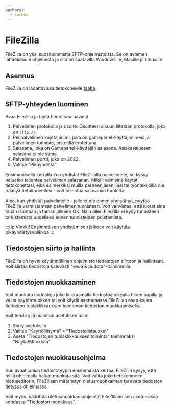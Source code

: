 ```yaml
---
authors:
  - korhox
---
```


# FileZilla

FileZilla on yksi suosituimmista SFTP-ohjelmistoista. Se on avoimen lähdekoodin ohjelmisto ja sitä on saatavilla Windowsille, Macille ja Linuxille.

## Asennus

FileZilla on ladattavissa tietokoneelle [täältä](https://filezilla-project.org/download.php?type=client).

## SFTP-yhteyden luominen

Avaa FileZilla ja täytä tiedot seuraavasti

1. Palvelimen protokolla ja osoite. Osoitteen alkuun liitetään protokolla, joka on `sftp://`.
2. Pelipalvelimen käyttäjänimi, joka on gamepanel-käyttäjänimesi ja palvelimen tunniste, pisteellä erotettuna.
3. Salasana, joka on Gamepanel-käyttäjän salasana. Asiakasalueeen salasana ei ole sama.
4. Palvelimen portti, joka on 2022.
5. Valitse "Pikayhdistä"

Ensimmäisellä kerralla kun yhdistät FileZillalla palvelimelle, se kysyy haluatko tallentaa palvelimen salasanan. Mikäli vain sinä käytät tietokonettasi, eikä esimerkiksi muilla perheenjäsenilläsi tai työntekijöillä ole pääsyä tietokoneellesi - voit tallentaa salasanan huoletta.

Aina, kun yhdistät palvelimelle - jolle et ole ennen yhdistänyt, pyytää FileZilla varmistamaan palvelimen tunnisteen. Voit vahvistaa, että luotat aina tähän isäntään ja tämän jälkeen OK. Näin ollen FileZilla ei kysy tunnisteen tarkistamista uudelleen ennen tunnisteiden poistamista.

:::tip Vinkki!
Ensimmäisen yhdistämisen jälkeen voit käyttää pikayhdistysvalikkoa
:::

## Tiedostojen siirto ja hallinta

FileZilla on hyvin käytännöllinen ohjelmisto tiedostojen siirtoon ja hallintaan. Voit siirtää tiedostoja kätevästi "vedä & pudota"-toiminnolla.

## Tiedostojen muokkaaminen

Voit muokata tiedostoja joko klikkaamalla tiedostoa oikealla hiiren napilla ja valita näytä/muokkaa tai voit käydä asettamassa FileZillan asetuksista tiedoston tuplaklikkauksen toiminnon tiedoston muokkaamiseksi.

Voit tehdä yllä mainitun asetuksen näin:

1. Siirry asetuksiin
2. Valitse "Käyttöliittymä" » "Tiedostolistausket"
3. Aseta "Tiedostojen tuplaklikkauksen toiminta" toiminnaksi "Näytä/Muokkaa"

## Tiedostojen muokkausohjelma

Kun avaat jonkin tiedostotyypin ensimmäistä kertaa, FileZilla kysyy, että millä ohjelmalla haluat muokata sitä. Voit valita joko tietokomneen oletuseditorin, FileZillaan määritetyn oletusmuokkaimen tai avata tiedoston tietyssä ohjelmassa.

Voit myös määrittää oletusmuokkausohjelmat FileZillaan sen asetuksissa kohdassa "Tiedoston muokkaus".
